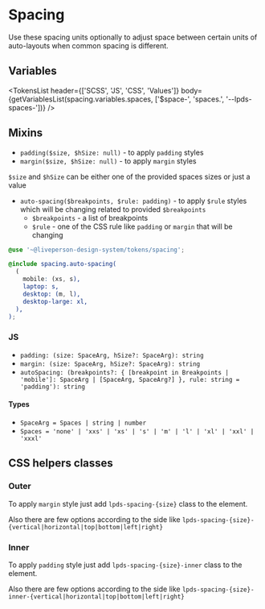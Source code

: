 



<Meta title="Tokens/Spacing" />

# Spacing

Use these spacing units optionally to adjust space between certain units of auto-layouts when common spacing is different.

## Variables

<TokensList
  header={['SCSS', 'JS', 'CSS', 'Values']}
  body={getVariablesList(spacing.variables.spaces, ['$space-', 'spaces.', '--lpds-spaces-'])}
/>

## Mixins

- `padding($size, $hSize: null)` - to apply `padding` styles
- `margin($size, $hSize: null)` - to apply `margin` styles

`$size` and `$hSize` can be either one of the provided spaces sizes or just a value

- `auto-spacing($breakpoints, $rule: padding)` - to apply `$rule` styles which will be changing related to provided `$breakpoints`
  - `$breakpoints` - a list of breakpoints
  - `$rule` - one of the CSS rule like `padding` or `margin` that will be changing

```scss
@use '~@liveperson-design-system/tokens/spacing';

@include spacing.auto-spacing(
  (
    mobile: (xs, s),
    laptop: s,
    desktop: (m, l),
    desktop-large: xl,
  ),
);
```

### JS

- `padding: (size: SpaceArg, hSize?: SpaceArg): string`
- `margin: (size: SpaceArg, hSize?: SpaceArg): string`
- `autoSpacing: (breakpoints?: { [breakpoint in Breakpoints | 'mobile']: SpaceArg | [SpaceArg, SpaceArg?] }, rule: string = 'padding'): string`

#### Types

- `SpaceArg = Spaces | string | number`
- `Spaces = 'none' | 'xxs' | 'xs' | 's' | 'm' | 'l' | 'xl' | 'xxl' | 'xxxl'`

## CSS helpers classes

### Outer

To apply `margin` style just add `lpds-spacing-{size}` class to the element.

Also there are few options according to the side like `lpds-spacing-{size}-{vertical|horizontal|top|bottom|left|right}`

### Inner

To apply `padding` style just add `lpds-spacing-{size}-inner` class to the element.

Also there are few options according to the side like `lpds-spacing-{size}-inner-{vertical|horizontal|top|bottom|left|right}`
